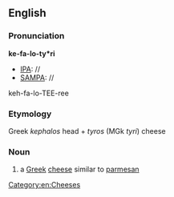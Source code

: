 ==English==
===Pronunciation===

'''ke-fa-lo-ty*ri'''
*[[IPA]]: //
*[[SAMPA]]: //
keh-fa-lo-TEE-ree
===Etymology===
Greek ''kephalos'' head + ''tyros'' (MGk ''tyri'') cheese
===Noun===
{{wikipedia}}
{{infl|en|noun}}
# a [[Greek]] [[cheese]] similar to [[parmesan]]
[[Category:en:Cheeses]]